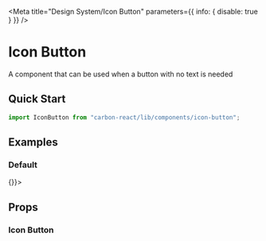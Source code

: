
<Meta
  title="Design System/Icon Button"
  parameters={{ info: { disable: true } }}
/>

# Icon Button

A component that can be used when a button with no text is needed

## Quick Start

```javascript
import IconButton from "carbon-react/lib/components/icon-button";
```

## Examples

### Default

<Preview>
  <Story name="default">
    <IconButton onAction={() => {}}>
      <Icon type="home" />
    </IconButton>
  </Story>
</Preview>

## Props

### Icon Button

<StyledSystemProps of={IconButton} noHeader margin />
